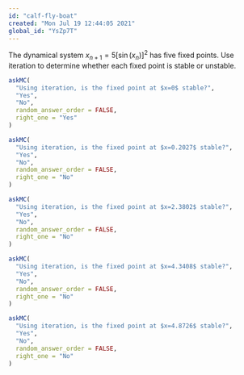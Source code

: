 ```yaml
---
id: "calf-fly-boat"
created: "Mon Jul 19 12:44:05 2021"
global_id: "YsZp7T"
---
```


The dynamical system $x_{n+1} = 5 [\sin(x_n)]^2$ has five fixed points. Use iteration to determine whether each fixed point is stable or unstable.

```r
askMC(
  "Using iteration, is the fixed point at $x=0$ stable?", 
  "Yes",
  "No",
  random_answer_order = FALSE,
  right_one = "Yes"
)
```

```r
askMC(
  "Using iteration, is the fixed point at $x=0.2027$ stable?", 
  "Yes",
  "No",
  random_answer_order = FALSE,
  right_one = "No"
)
```

```r
askMC(
  "Using iteration, is the fixed point at $x=2.3802$ stable?", 
  "Yes",
  "No",
  random_answer_order = FALSE,
  right_one = "No"
)
```

```r
askMC(
  "Using iteration, is the fixed point at $x=4.3408$ stable?", 
  "Yes",
  "No",
  random_answer_order = FALSE,
  right_one = "No"
)
```

```r
askMC(
  "Using iteration, is the fixed point at $x=4.8726$ stable?", 
  "Yes",
  "No",
  random_answer_order = FALSE,
  right_one = "No"
)
```


